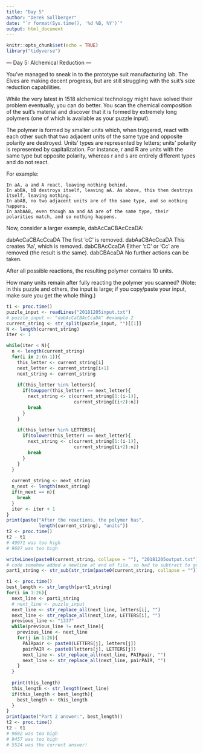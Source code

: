 ```yaml
---
title: "Day 5"
author: "Derek Sollberger"
date: "`r format(Sys.time(), '%d %B, %Y')`"
output: html_document
---
```


```r
knitr::opts_chunk$set(echo = TRUE)
library("tidyverse")
```

--- Day 5: Alchemical Reduction ---

You've managed to sneak in to the prototype suit manufacturing lab. The Elves are making decent progress, but are still struggling with the suit's size reduction capabilities.

While the very latest in 1518 alchemical technology might have solved their problem eventually, you can do better. You scan the chemical composition of the suit's material and discover that it is formed by extremely long polymers (one of which is available as your puzzle input).

The polymer is formed by smaller units which, when triggered, react with each other such that two adjacent units of the same type and opposite polarity are destroyed. Units' types are represented by letters; units' polarity is represented by capitalization. For instance, r and R are units with the same type but opposite polarity, whereas r and s are entirely different types and do not react.

For example:

    In aA, a and A react, leaving nothing behind.
    In abBA, bB destroys itself, leaving aA. As above, this then destroys itself, leaving nothing.
    In abAB, no two adjacent units are of the same type, and so nothing happens.
    In aabAAB, even though aa and AA are of the same type, their polarities match, and so nothing happens.

Now, consider a larger example, dabAcCaCBAcCcaDA:

dabAcCaCBAcCcaDA  The first 'cC' is removed.
dabAaCBAcCcaDA    This creates 'Aa', which is removed.
dabCBAcCcaDA      Either 'cC' or 'Cc' are removed (the result is the same).
dabCBAcaDA        No further actions can be taken.

After all possible reactions, the resulting polymer contains 10 units.

How many units remain after fully reacting the polymer you scanned? (Note: in this puzzle and others, the input is large; if you copy/paste your input, make sure you get the whole thing.)

```r
t1 <- proc.time()
puzzle_input <- readLines("20181205input.txt")
# puzzle_input <- "dabAcCaCBAcCcaDA" #example 2
current_string <- str_split(puzzle_input, "")[[1]]
N <- length(current_string)
iter <- 1

while(iter < N){
  n <- length(current_string)
  for(i in 2:(n-1)){
    this_letter <- current_string[i]
    next_letter <- current_string[i+1]
    next_string <- current_string
    
    if(this_letter %in% letters){
      if(toupper(this_letter) == next_letter){
        next_string <- c(current_string[1:(i-1)],
                         current_string[(i+2):n])
        break
      }
    }
    
    if(this_letter %in% LETTERS){
      if(tolower(this_letter) == next_letter){
        next_string <- c(current_string[1:(i-1)],
                         current_string[(i+2):n])
        break
      }
    }
  }
  
  current_string <- next_string
  n_next <- length(next_string)
  if(n_next == n){
    break
  }
  iter <- iter + 1
}
print(paste("After the reactions, the polymer has",
            length(current_string), "units"))
t2 <- proc.time()
t2 - t1
# 49971 was too high
# 9687 was too high
```

```r
writeLines(paste0(current_string, collapse = ""), "20181205output.txt")
# code somehow added a newline at end of file, so had to subtract to get 9686
part1_string <- str_sub(str_trim(paste0(current_string, collapse = "")), 3)
```

```r
t1 <- proc.time()
best_length <- str_length(part1_string)
for(i in 1:26){
  next_line <- part1_string
  # next_line <- puzzle_input
  next_line <- str_replace_all(next_line, letters[i], "")
  next_line <- str_replace_all(next_line, LETTERS[i], "")
  previous_line <- "1337"
  while(previous_line != next_line){
    previous_line <- next_line
    for(j in 1:26){
      PAIRpair <- paste0(LETTERS[j], letters[j])
      pairPAIR <- paste0(letters[j], LETTERS[j])
      next_line <- str_replace_all(next_line, PAIRpair, "")
      next_line <- str_replace_all(next_line, pairPAIR, "")
    }
  }
  
  print(this_length)
  this_length <- str_length(next_line)
  if(this_length < best_length){
    best_length <- this_length
  }
}
print(paste("Part 2 answer:", best_length))
t2 <- proc.time()
t2 - t1
# 9682 was too high
# 9457 was too high
# 5524 was the correct answer!
```


